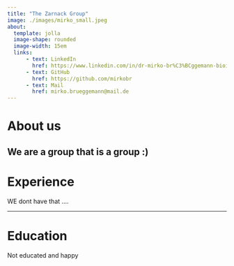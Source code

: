 ```yaml
---
title: "The Zarnack Group"
image: ./images/mirko_small.jpeg
about: 
  template: jolla
  image-shape: rounded
  image-width: 15em
  links:
      - text: LinkedIn
        href: https://www.linkedin.com/in/dr-mirko-br%C3%BCggemann-bioinformatic/
      - text: GitHub
        href: https://github.com/mirkobr
      - text: Mail
        href: mirko.brueggemann@mail.de
---
```


# **About us**

We are a group that is a group :) 
------------------------------------------------------------------------

# **Experience**

WE dont have that ....

------------------------------------------------------------------------

# **Education**

Not educated and happy

